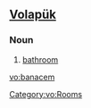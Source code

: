 ==[[Volapük]]==

===Noun===
{{infl|vo|noun}}

# [[bathroom]] {{gloss|containing a bathtub}}

[[Category:vo:Rooms]]

[[vo:banacem]]